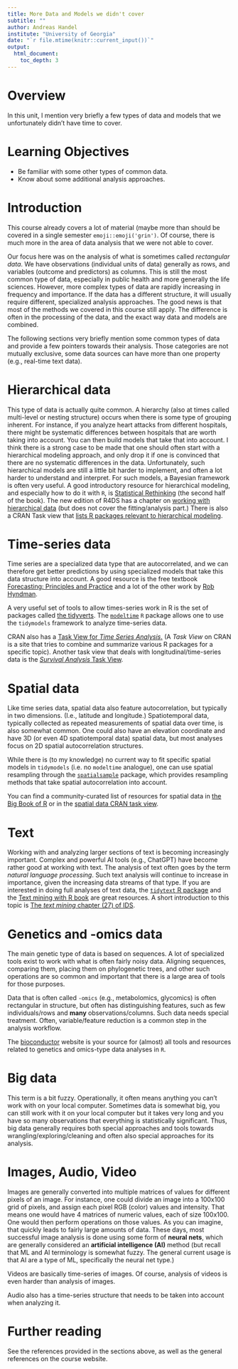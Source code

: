 ```yaml
---
title: More Data and Models we didn't cover 
subtitle: ""
author: Andreas Handel
institute: "University of Georgia"
date: "`r file.mtime(knitr::current_input())`"
output: 
  html_document:
    toc_depth: 3
---
```



# Overview
In this unit, I mention very briefly a few types of data and models that we unfortunately didn't have time to cover.



# Learning Objectives
* Be familiar with some other types of common data.
* Know about some additional analysis approaches.



# Introduction

This course already covers a lot of material (maybe more than should be covered in a single semester `emoji::emoji('grin')`. Of course, there is much more in the area of data analysis that we were not able to cover.

Our focus here was on the analysis of what is sometimes called _rectangular data_. We have observations (individual units of data) generally as rows, and variables (outcome and predictors) as columns. This is still the most common type of data, especially in public health and more generally the life sciences. However, more complex types of data are rapidly increasing in frequency and importance. If the data has a different structure, it will usually require different, specialized analysis approaches. The good news is that most of the methods we covered in this course still apply. The difference is often in the processing of the data, and the exact way data and models are combined.

The following sections very briefly mention some common types of data and provide a few pointers towards their analysis. Those categories are not mutually exclusive, some data sources can have more than one property (e.g., real-time text data).


# Hierarchical data

This type of data is actually quite common. A hierarchy (also at times called multi-level or nesting structure) occurs when there is some type of grouping inherent. For instance, if you analyze heart attacks from different hospitals, there might be systematic differences between hospitals that are worth taking into account. You can then build models that take that into account. I think there is a strong case to be made that one should often start with a hierarchical modeling approach, and only drop it if one is convinced that there are no systematic differences in the data. Unfortunately, such hierarchical models are still a little bit harder to implement, and often a lot harder to understand and interpret. For such models, a Bayesian framework is often very useful. A good introductory resource for hierarchical modeling, and especially how to do it with `R`,  is [Statistical Rethinking](https://xcelab.net/rm/statistical-rethinking/) (the second half of the book). The new edition of R4DS has a chapter on [working with hierarchical data](https://r4ds.hadley.nz/rectangling.html) (but does not cover the fitting/analysis part.) There is also a CRAN Task view that [lists R packages relevant to hierarchical modeling](https://cran.r-project.org/web/views/MixedModels.html).


# Time-series data

Time series are a specialized data type that are autocorrelated, and we can therefore get better predictions by using specialized models that take this data structure into account. A good resource is the free textbook [Forecasting: Principles and Practice](https://otexts.com/fpp3/) and a lot of the other work by [Rob Hyndman](https://robjhyndman.com/). 

A very useful set of tools to allow times-series work in R is the set of packages called [the tidyverts](https://tidyverts.org/). The [`modeltime`](https://business-science.github.io/modeltime/) `R` package allows one to use the `tidymodels` framework to analyze time-series data.

CRAN also has a [Task View for _Time Series Analysis_.](https://cran.r-project.org/web/views/TimeSeries.html) (A _Task View_ on CRAN is a site that tries to combine and summarize various R packages for a specific topic). Another task view that deals with longitudinal/time-series data is the [_Survival Analysis_ Task View](https://cran.r-project.org/web/views/Survival.html).

# Spatial data

Like time series data, spatial data also feature autocorrelation, but typically in two dimensions. (I.e., latitude and longitude.) Spatiotemporal data, typically collected as repeated measurements of spatial data over time, is also somewhat common. One could also have an elevation coordinate and have 3D (or even 4D spatiotemporal data) spatial data, but most analyses focus on 2D spatial autocorrelation structures.

While there is (to my knowledge) no current way to fit specific spatial models in `tidymodels` (i.e. no `modeltime` analogue), one can use spatial resampling through the [`spatialsample`](https://spatialsample.tidymodels.org/) package, which provides resampling methods that take spatial autocorrelation into account.

You can find a community-curated list of resources for spatial data in [the Big Book of R](https://www.bigbookofr.com/geospatial.html) or in the [spatial data CRAN task view](https://cran.r-project.org/web/views/Spatial.html).

# Text

Working with and analyzing larger sections of text is becoming increasingly important. Complex and powerful AI tools (e.g., ChatGPT) have become rather good at working with text. The analysis of text often goes by the term _natural language processing_. Such text analysis will continue to increase in importance, given the increasing data streams of that type. If you are interested in doing full analyses of text data, the [`tidytext` R package](https://juliasilge.github.io/tidytext/) and the [Text mining with R book](https://www.tidytextmining.com/) are great resources. A short introduction to this topic is [The _text mining_ chapter (27) of IDS](https://rafalab.github.io/dsbook/text-mining.html). 



# Genetics and -omics data

The main genetic type of data is based on sequences. A lot of specialized tools exist to work with what is often fairly noisy data. Aligning sequences, comparing them, placing them on phylogenetic trees, and other such operations are so common and important that there is a large area of tools for those purposes. 

Data that is often called `-omics` (e.g., metabolomics, glycomics) is often rectangular in structure, but often has distinguishing features, such as few individuals/rows and **many** observations/columns. Such data needs special treatment. Often, variable/feature reduction is a common step in the analysis workflow.

The [bioconductor](https://www.bioconductor.org/) website is your source for (almost) all tools and resources related to genetics and omics-type data analyses in `R`. 


# Big data

This term is a bit fuzzy. Operationally, it often means anything you can't work with on your local computer. Sometimes data is somewhat big, you can still work with it on your local computer but it takes very long and you have so many observations that everything is statistically significant. Thus, big data generally requires both special approaches and tools towards wrangling/exploring/cleaning and often also special approaches for its analysis. 




# Images, Audio, Video

Images are generally converted into multiple matrices of values for different pixels of an image. For instance, one could divide an image into a 100x100 grid of pixels, and assign each pixel RGB (color) values and intensity. That means one would have 4 matrices of numeric values, each of size 100x100. One would then perform operations on those values. As you can imagine, that quickly leads to fairly large amounts of data. These days, most successful image analysis is done using some form of **neural nets**, which are generally considered an **artificial intelligence (AI)** method (but recall that ML and AI terminology is somewhat fuzzy. The general current usage is that AI are a type of ML, specifically the neural net type.)

Videos are basically time-series of images. Of course, analysis of videos is even harder than analysis of images.

Audio also has a time-series structure that needs to be taken into account when analyzing it.


# Further reading

See the references provided in the sections above, as well as the general references on the course website. 